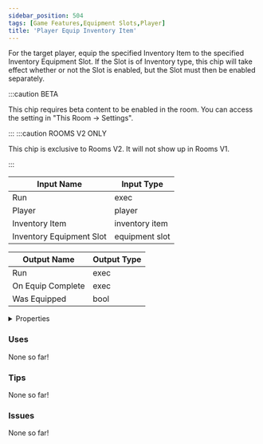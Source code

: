 ```yaml
---
sidebar_position: 504
tags: [Game Features,Equipment Slots,Player]
title: 'Player Equip Inventory Item'
---
```


For the target player, equip the specified Inventory Item to the specified Inventory Equipment Slot. If the Slot is of Inventory type, this chip will take effect whether or not the Slot is enabled, but the Slot must then be enabled separately.

:::caution BETA

This chip requires beta content to be enabled in the room. You can access the setting in "This Room -> Settings".

:::
:::caution ROOMS V2 ONLY

This chip is exclusive to Rooms V2. It will not show up in Rooms V1.

:::


<DocusaurusSvg />

| Input Name | Input Type |
|-----------|-----------|
| Run | exec |
| Player | player |
| Inventory Item | inventory item |
| Inventory Equipment Slot | equipment slot |

| Output Name | Output Type |
|-----------|-----------|
| Run | exec |
| On Equip Complete | exec |
| Was Equipped | bool |


<details>
  <summary>Properties</summary>
  <div>
    <div>
    <table>
      <thead>
        <tr>
          <th>Is beta required?</th>
          <th>Yes</th>
        </tr>
        <tr>
          <th>Is this chip a trolling risk?</th>
          <th>No</th>
        </tr>
        <tr>
          <th>Is this chip a role assignment risk?</th>
          <th>No</th>
        </tr>
        <tr>
          <th>Chip UUID</th>
          <th>ad1dc480-3932-482f-9609-ab0b01f234e8</th>
        </tr>
        <tr>
          <th>Room availability</th>
          <th>Rooms V2 only</th>
        </tr>
      </thead>
    </table>
    </div>
  </div>
</details>

### Uses

None so far!

### Tips

None so far!

### Issues

None so far!